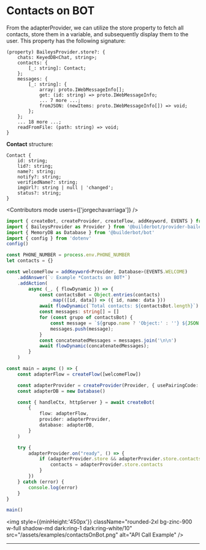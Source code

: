 

# Contacts on BOT

From the adapterProvider, we can utilize the store property to fetch all contacts, store them in a variable, and subsequently display them to the user. This property has the following signature:

```
(property) BaileysProvider.store?: {
    chats: KeyedDB<Chat, string>;
    contacts: {
        [_: string]: Contact;
    };
    messages: {
        [_: string]: {
            array: proto.IWebMessageInfo[];
            get: (id: string) => proto.IWebMessageInfo;
            ... 7 more ...;
            fromJSON: (newItems: proto.IWebMessageInfo[]) => void;
        };
    };
    ... 18 more ...;
    readFromFile: (path: string) => void;
}
```
<strong>Contact</strong> structure:
```
Contact {
    id: string;
    lid?: string;
    name?: string;
    notify?: string;
    verifiedName?: string;
    imgUrl?: string | null | 'changed';
    status?: string;
}
```

<Contributors mode users={['jorgechavarriaga']} />

```ts {{ title: 'app.ts' }}
import { createBot, createProvider, createFlow, addKeyword, EVENTS } from '@builderbot/bot'
import { BaileysProvider as Provider } from '@builderbot/provider-baileys'
import { MemoryDB as Database } from '@builderbot/bot'
import { config } from 'dotenv'
config()

const PHONE_NUMBER = process.env.PHONE_NUMBER
let contacts = {}

const welcomeFlow = addKeyword<Provider, Database>(EVENTS.WELCOME)
    .addAnswer(`💡 Example *Contacts on BOT*`)
    .addAction(
        async (_, { flowDynamic }) => {
            const contactsBot = Object.entries(contacts)
                .map(([id, data]) => ({ id, name: data }))
            await flowDynamic(`Total contacts: ${contactsBot.length}`)
            const messages: string[] = []
            for (const grupo of contactsBot) {
                const message = `${grupo.name ? 'Object:' : ''} ${JSON.stringify(grupo?.name, null, 5) || ''}\n*id:* ${grupo.id}`
                messages.push(message);
            }
            const concatenatedMessages = messages.join('\n\n')
            await flowDynamic(concatenatedMessages);
        }
    )

const main = async () => {
    const adapterFlow = createFlow([welcomeFlow])

    const adapterProvider = createProvider(Provider, { usePairingCode: true, phoneNumber: PHONE_NUMBER })
    const adapterDB = new Database()

    const { handleCtx, httpServer } = await createBot(
        {
            flow: adapterFlow,
            provider: adapterProvider,
            database: adapterDB,
        }
    )

    try {
        adapterProvider.on("ready", () => {
            if (adapterProvider.store && adapterProvider.store.contacts) {
                contacts = adapterProvider.store.contacts
            }
        })
    } catch (error) {
        console.log(error)
    }
}

main()

```


<img style={{minHeight:'450px'}} className="rounded-2xl bg-zinc-900 w-full shadow-md dark:ring-1 dark:ring-white/10" src="/assets/examples/contactsOnBot.png" alt="API Call Example" />

---

<Guides />

<Resources />
